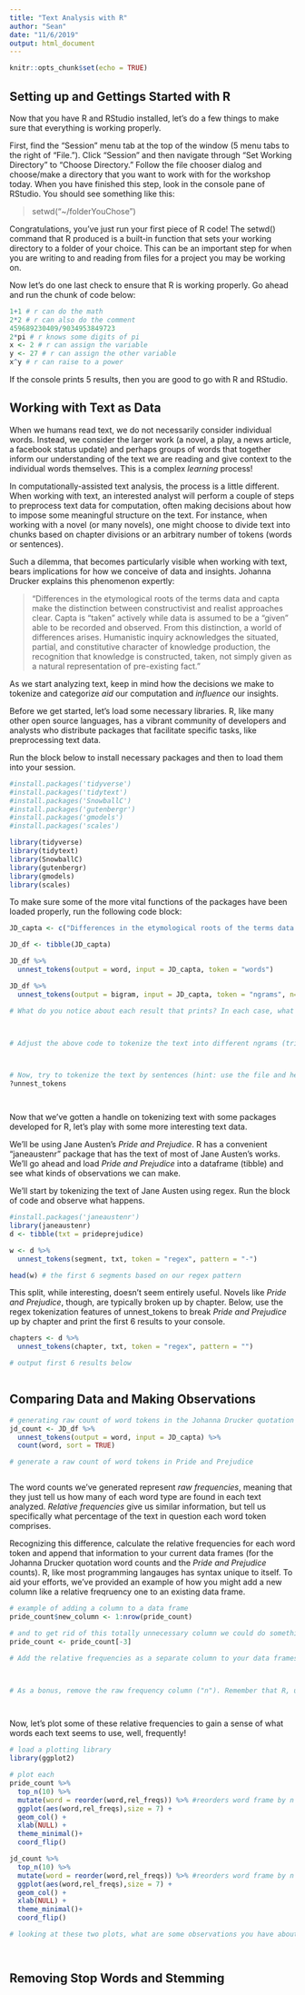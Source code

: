 ```yaml
---
title: "Text Analysis with R"
author: "Sean"
date: "11/6/2019"
output: html_document
---
```


```r
knitr::opts_chunk$set(echo = TRUE)
```

## Setting up and Gettings Started with R

Now that you have R and RStudio installed, let's do a few things to make sure that everything is working properly.

First, find the "Session" menu tab at the top of the window (5 menu tabs to the right of "File."). Click "Session" and then navigate through "Set Working Directory" to "Choose Directory." Follow the file chooser dialog and choose/make a directory that you want to work with for the workshop today. When you have finished this step, look in the console pane of RStudio. You should see something like this:

> setwd("~/folderYouChose")

Congratulations, you've just run your first piece of R code! The setwd() command that R produced is a built-in function that sets your working directory to a folder of your choice. This can be an important step for when you are writing to and reading from files for a project you may be working on.

Now let's do one last check to ensure that R is working properly. Go ahead and run the chunk of code below:

```r

1+1 # r can do the math
2*2 # r can also do the comment
459689230409/9034953849723
2*pi # r knows some digits of pi
x <- 2 # r can assign the variable
y <- 27 # r can assign the other variable
x^y # r can raise to a power

```

If the console prints 5 results, then you are good to go with R and RStudio.

## Working with Text as Data

When we humans read text, we do not necessarily consider individual words. Instead, we consider the larger work (a novel, a play, a news article, a facebook status update) and perhaps groups of words that together inform our understanding of the text we are reading and give context to the individual words themselves. This is a complex *learning* process!

In computationally-assisted text analysis, the process is a little different. When working with text, an interested analyst will perform a couple of steps to preprocess text data for computation, often making decisions about how to impose some meaningful structure on the text. For instance, when working with a novel (or many novels), one might choose to divide text into chunks based on chapter divisions or an arbitrary number of tokens (words or sentences).

Such a dilemma, that becomes particularly visible when working with text, bears implications for how we conceive of data and insights. Johanna Drucker explains this phenomenon expertly:

>"Differences in the etymological roots of the terms data and capta make the distinction between constructivist and realist approaches clear. Capta is “taken” actively while data is assumed to be a “given” able to be recorded and observed. From this distinction, a world of differences arises. Humanistic inquiry acknowledges the situated, partial, and constitutive character of knowledge production, the recognition that knowledge is constructed, taken, not simply given as a natural representation of pre-existing fact.”

As we start analyzing text, keep in mind how the decisions we make to tokenize and categorize *aid* our computation and *influence* our insights.

Before we get started, let's load some necessary libraries. R, like many other open source languages, has a vibrant community of developers and analysts who distribute packages that facilitate specific tasks, like preprocessing text data.

Run the block below to install necessary packages and then to load them into your session.

```r

#install.packages('tidyverse')
#install.packages('tidytext')
#install.packages('SnowballC')
#install.packages('gutenbergr')
#install.packages('gmodels')
#install.packages('scales')

library(tidyverse)
library(tidytext)
library(SnowballC)
library(gutenbergr)
library(gmodels)
library(scales)

```

To make sure some of the more vital functions of the packages have been loaded properly, run the following code block:

```r

JD_capta <- c("Differences in the etymological roots of the terms data and capta make the distinction between constructivist and realist approaches clear. Capta is taken actively while data is assumed to be a given able to be recorded and observed. From this distinction, a world of differences arises. Humanistic inquiry acknowledges the situated, partial, and constitutive character of knowledge production, the recognition that knowledge is constructed, taken, not simply given as a natural representation of pre-existing fact.")

JD_df <- tibble(JD_capta)

JD_df %>% 
  unnest_tokens(output = word, input = JD_capta, token = "words")

JD_df %>%
  unnest_tokens(output = bigram, input = JD_capta, token = "ngrams", n=2)

# What do you notice about each result that prints? In each case, what is the "token" for analysis? Why might we choose each type of tokenization?



# Adjust the above code to tokenize the text into different ngrams (trigrams perhaps)



# Now, try to tokenize the text by sentences (hint: use the file and help pane to find out more about the unnest_tokens; run the line below to quickly access help)
?unnest_tokens




```

Now that we've gotten a handle on tokenizing text with some packages developed for R, let's play with some more interesting text data.

We'll be using Jane Austen's *Pride and Prejudice*. R has a convenient "janeaustenr" package that has the text of most of Jane Austen's works. We'll go ahead and load *Pride and Prejudice* into a dataframe (tibble) and see what kinds of observations we can make.

We'll start by tokenizing the text of Jane Austen using regex. Run the block of code and observe what happens.

```r

#install.packages('janeaustenr')
library(janeaustenr)
d <- tibble(txt = prideprejudice)

w <- d %>%
  unnest_tokens(segment, txt, token = "regex", pattern = "-")

head(w) # the first 6 segments based on our regex pattern

```

This split, while interesting, doesn't seem entirely useful. Novels like *Pride and Prejudice*, though, are typically broken up by chapter. Below, use the regex tokenization features of unnest_tokens to break *Pride and Prejudice* up by chapter and print the first 6 results to your console.

```r

chapters <- d %>%
  unnest_tokens(chapter, txt, token = "regex", pattern = "")

# output first 6 results below



```

## Comparing Data and Making Observations

```r

# generating raw count of word tokens in the Johanna Drucker quotation
jd_count <- JD_df %>%
  unnest_tokens(output = word, input = JD_capta) %>%
  count(word, sort = TRUE)

# generate a raw count of word tokens in Pride and Prejudice



```

The word counts we've generated represent *raw frequencies*, meaning that they just tell us how many of each word type are found in each text analyzed. *Relative frequencies* give us similar information, but tell us specifically what percentage of the text in question each word token comprises.

Recognizing this difference, calculate the relative frequencies for each word token and append that information to your current data frames (for the Johanna Drucker quotation word counts and the *Pride and Prejudice* counts). R, like most programming langauges has syntax unique to itself. To aid your efforts, we've provided an example of how you might add a new column like a relative freqruency one to an existing data frame.

```r

# example of adding a column to a data frame
pride_count$new_column <- 1:nrow(pride_count)

# and to get rid of this totally unnecessary column we could do something like this:
pride_count <- pride_count[-3]

# Add the relative frequencies as a separate column to your data frames



# As a bonus, remove the raw frequency column ("n"). Remember that R, unlike most other languages, begins indexing at 1, not 0.




```

Now, let's plot some of these relative frequencies to gain a sense of what words each text seems to use, well, frequently!

```r

# load a plotting library
library(ggplot2)

# plot each 
pride_count %>%
  top_n(10) %>%
  mutate(word = reorder(word,rel_freqs)) %>% #reorders word frame by n
  ggplot(aes(word,rel_freqs),size = 7) +
  geom_col() +
  xlab(NULL) +
  theme_minimal()+
  coord_flip()

jd_count %>%
  top_n(10) %>%
  mutate(word = reorder(word,rel_freqs)) %>% #reorders word frame by n
  ggplot(aes(word,rel_freqs),size = 7) +
  geom_col() +
  xlab(NULL) +
  theme_minimal()+
  coord_flip()

# looking at these two plots, what are some observations you have about top frequent words used?




```

## Removing Stop Words and Stemming



